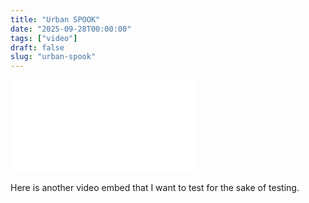 ```yaml
---
title: "Urban SPOOK"
date: "2025-09-28T00:00:00"
tags: ["video"]
draft: false
slug: "urban-spook"
---
```



<iframe
    src={videoUrl}
    title="YouTube video player"
    frameborder="0"
    className="video-iframe"
>
</iframe>

Here is another video embed that I want to test for the sake of testing.